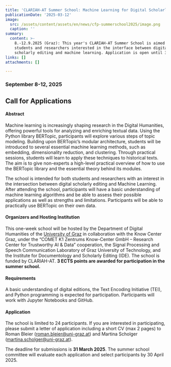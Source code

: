 ```yaml
---
title: 'CLARIAH-AT Summer School: Machine Learning for Digital Scholarly Editions '
publicationDate: '2025-03-12'
image:
  src: /assets/content/assets/en/news/cfp-summerschool2025/image.png
  caption: ''
summary:
  content: >-
    8.-12.9.2025 (Graz): This year's CLARIAH-AT Summer School is aimed at
    students and researchers interested in the interface between digital
    scholarly editing and machine learning. Application is open until 31.3.2025.
links: []
attachments: []

---
```


### September 8-12, 2025

## Call for Applications

#### **Abstract**

Machine learning is increasingly shaping research in the Digital Humanities, offering powerful tools for analyzing and enriching textual data. Using the Python library BERTopic, participants will explore various steps of topic modeling. Building upon BERTopic’s modular architecture, students will be introduced to several essential machine learning methods, such as embedding, dimensionality reduction, and clustering. Through practical sessions, students will learn to apply these techniques to historical texts. The aim is to give non-experts a high-level practical overview of how to use the BERTopic library and the essential theory behind its modules.

The school is intended for both students and researchers with an interest in the intersection between digital scholarly editing and Machine Learning. After attending the school, participants will have a basic understanding of machine learning algorithms and be able to assess their possible applications as well as strengths and limitations. Participants will be able to practically use BERTopic on their own data. 

#### **Organizers and Hosting Institution**

This one-week school will be hosted by the Department of Digital Humanities of the [University of Graz](https://clariah.at/en/consortium/university-of-graz/) in collaboration with the Know Center Graz, under the “COMET K1 Zentrums Know-Center GmbH – Research Center for Trustworthy AI & Data” cooperation, the Signal Processing and Speech Communication Laboratory of Graz University of Technology, and the Institute for Documentology and Scholarly Editing (IDE). The school is funded by CLARIAH-AT. **3 ECTS points are awarded for participation in the summer school.**

#### **Requirements**

A basic understanding of digital editions, the Text Encoding Initiative (TEI), and Python programming is expected for participation. Participants will work with Jupyter Notebooks and GitHub.&#x20;

#### **Application**

The school is limited to 24 participants. If you are interested in participating, please submit a letter of application including a short CV (max 2 pages) to Roman Bleier ([roman.bleier@uni-graz.at](mailto:roman.bleier@uni-graz.at)) and Martina Scholger ([martina.scholger@uni-graz.at](mailto:martina.scholger@uni-graz.at)).

The deadline for submissions is **31 March 2025**. The summer school committee will evaluate each application and select participants by 30 April 2025.

<Figure src="/assets/content/assets/en/news/cfp-summerschool2025/logos.png" alignment="stretch" />
